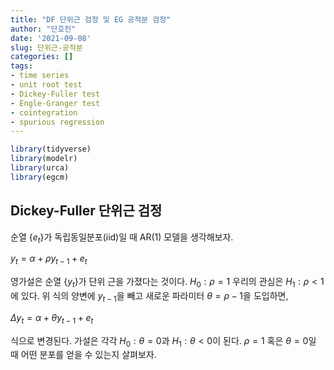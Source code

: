 ```yaml
---
title: "DF 단위근 검정 및 EG 공적분 검정"
author: "단호진"
date: '2021-09-08'
slug: 단위근-공적분
categories: []
tags:
- time series
- unit root test
- Dickey-Fuller test
- Engle-Granger test
- cointegration
- spurious regression
---
```



```r
library(tidyverse)
library(modelr)
library(urca)
library(egcm)
```

## Dickey-Fuller 단위근 검정

순열 $\{ e_t \}$가 독립동일분포(iid)일 때  AR(1) 모델을 생각해보자. 

$y_t = \alpha + \rho y_{t-1} + e_t$

영가설은 순열 $\{ y_t \}$가 단위 근을 가졌다는 것이다. $H_0: \rho = 1$ 우리의 관심은 $H_1: \rho < 1$에 있다. 위 식의 양변에 $y_{t - 1}$을 빼고 새로운 파라미터 $\theta = \rho - 1$을 도입하면,

$\Delta y_t = \alpha + \theta y_{t-1} + e_t$

식으로 변경된다. 가설은 각각 $H_0: \theta = 0$과 $H_1: \theta < 0$이 된다. $\rho = 1$ 혹은 $\theta = 0$일 때 어떤 분포를 얻을 수 있는지 살펴보자.



